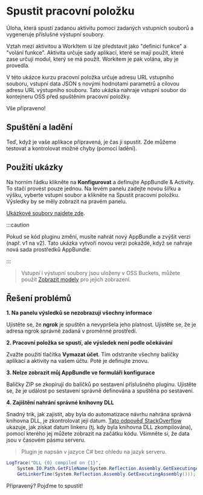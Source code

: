 
# Spustit pracovní položku

Úloha, která spustí zadanou aktivitu pomocí zadaných vstupních souborů a vygeneruje příslušné výstupní soubory.

Vztah mezi aktivitou a WorkItem si lze představit jako "definici funkce" a "volání funkce". Aktivita určuje sady aplikací, které se mají použít, které zase určují modul, který se má použít. Workitem je pak volána, aby je provedla.

V této ukázce kurzu pracovní položka určuje adresu URL vstupního souboru, vstupní data JSON s novými hodnotami parametrů a cílovou adresu URL výstupního souboru. Tato ukázka nahraje vstupní soubor do kontejneru OSS před spuštěním pracovní položky.

<EnvTabs
  NodeJsVsCode={WorkitemForNodejs}
  DotNetVsCode={WorkitemForNet}
  DotNetVs2022={WorkitemForNet}
/>

Vše připraveno!

## Spuštění a ladění

Teď, když je vaše aplikace připravená, je čas ji spustit. Zde můžeme testovat a kontrolovat možné chyby (pomocí ladění).

## Použití ukázky

Na horním řádku klikněte na **Konfigurovat** a definujte AppBundle & Activity. To stačí provést pouze jednou. Na levém panelu zadejte novou šířku a výšku, vyberte vstupní soubor a klikněte na Spustit pracovní položku. Výsledky by se měly zobrazit na pravém panelu.

[Ukázkové soubory najdete zde](https://github.com/autodesk-platform-services/aps-design-automation-dotnet/tree/master/sample%20files).



:::caution

Pokud se kód pluginu změní, musíte nahrát nový AppBundle a zvýšit verzi (např. v1 na v2). Tato ukázka vytvoří novou verzi pokaždé, když se nahraje nová sada prostředků AppBundle.


:::



> Vstupní i výstupní soubory jsou uloženy v OSS Buckets, můžete použít [Zobrazit modely](../simple-viewer/) pro jejich zobrazení.

<ResponsiveVideo src={PreviewUrl} />

## Řešení problémů

**1. Na panelu výsledků se nezobrazují všechny informace**

Ujistěte se, že **ngrok** je spuštěn a nevypršela jeho platnost. Ujistěte se, že je adresa ngrok správně zadaná v proměnné prostředí.

**2. Pracovní položka se spustí, ale výsledek není podle očekávání**

Zvažte použití tlačítka **Vymazat účet**. Tím odstraníte všechny balíčky aplikací a aktivity na vašem účtu. Poté je definujte znovu.

**3. Nelze zobrazit můj AppBundle ve formuláři konfigurace**

Balíčky ZIP se zkopírují do balíčků po sestavení příslušného pluginu. Ujistěte se, že je událost po sestavení správně definována a spuštěna po sestavení.

**4. Zajištění nahrání správné knihovny DLL**

Snadný trik, jak zajistit, aby byla do automatizace návrhu nahrána správná knihovna DLL, je zkontrolovat její datum. [Tato odpověď StackOverflow](https://stackoverflow.com/a/1600990) ukazuje, jak získat datum linkeru (tj. kdy byla knihovna DLL zkompilována), pomocí kterého jej můžete zobrazit na začátku kódu. Všimněte si, že data jsou v časovém pásmu serveru.

> Plugin je napsán v jazyce C# bez ohledu na jazyk serveru.

```cs
LogTrace("DLL {0} compiled on {1}",
    System.IO.Path.GetFileName(System.Reflection.Assembly.GetExecutingAssembly().Location),
    GetLinkerTime(System.Reflection.Assembly.GetExecutingAssembly()));
```

Připravený? Pojďme to spustit!

<EnvTabs
  NodeJsVsCode={DebugForNodejs}
  DotNetVsCode={DebugForNet}
  DotNetVs2022={DebugForNet}
/>
